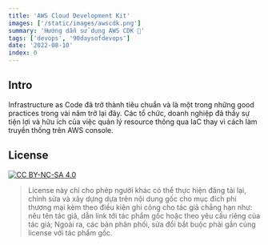 ```yaml
---
title: 'AWS Cloud Development Kit'
images: ['/static/images/awscdk.png']
summary: 'Hướng dẫn sử dụng AWS CDK 💪'
tags: ['devops', '90daysofdevops']
date: '2022-08-10'
index: 0
---
```


## Intro

Infrastructure as Code đã trở thành tiêu chuẩn và là một trong những good practices trong vài năm trở lại đây. Các tổ chức, doanh nghiệp đã thấy sự tiện lợi và hữu ích của việc quản lý resource thông qua IaC thay vì cách làm truyền thống trên AWS console.

## License

[![CC BY-NC-SA 4.0][cc-by-nc-sa-image]][cc-by-nc-sa]

> License này chỉ cho phép người khác có thể thực hiện đăng tải lại, chỉnh sửa và xây dựng dựa trên nội dung gốc cho mục đích phi thương mại kèm theo điều kiện ghi công cho tác giả chẳng hạn như: nêu tên tác giả, dẫn link tới tác phẩm gốc hoặc theo yêu cầu riêng của tác giả;
> Ngoài ra, các bản phân phối, sửa đổi bắt buộc phải gắn cùng license với tác phẩm gốc.

[cc-by-nc-sa]: http://creativecommons.org/licenses/by-nc-sa/4.0/
[cc-by-nc-sa-image]: https://licensebuttons.net/l/by-nc-sa/4.0/88x31.png
[cc-by-nc-sa-shield]: https://img.shields.io/badge/License-CC%20BY--NC--SA%204.0-lightgrey.svg

